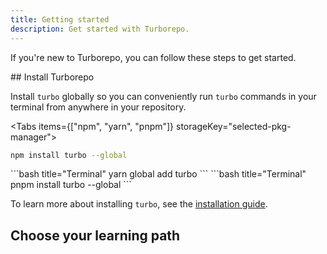 ```yaml
---
title: Getting started
description: Get started with Turborepo.
---
```



If you're new to Turborepo, you can follow these steps to get started.

<Steps>
<Step>
## Install Turborepo

Install `turbo` globally so you can conveniently run `turbo` commands in your terminal from anywhere in your repository.

<Tabs items={["npm", "yarn", "pnpm"]} storageKey="selected-pkg-manager">
  <Tab value="npm">
  ```bash title="Terminal"
  npm install turbo --global
  ```

  </Tab>
  <Tab value="yarn">
  ```bash title="Terminal"
  yarn global add turbo
  ```

  </Tab>
  <Tab value="pnpm">
  ```bash title="Terminal"
  pnpm install turbo --global
  ```

  </Tab>
</Tabs>

To learn more about installing `turbo`, see the [installation guide](/docs/getting-started/installation).

</Step>
<Step>

## Choose your learning path

<Cards>
  <Card
    href="/docs/getting-started/installation"
    title="Use create-turbo"
    description="Start with a template"
  />
  <Card
    href="/docs/getting-started/examples"
    title="Use an example"
    description="Start with a framework-specific example"
  />
  <Card
    href="/docs/crafting-your-repository"
    title="Follow the in-depth guides"
    description="From zero to monorepo"
  />
  <Card
    href="/docs/getting-started/add-to-existing-repository"
    title="Add to an existing repository"
    description="Make your current repo fast"
  />
</Cards>
</Step>
</Steps>
